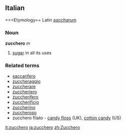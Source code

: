 ==Italian==
===Etymology==
Latin ''[[saccharum]]''
===Noun===
'''zucchero''' ''m''
# [[sugar]] in all its uses

===Related terms===
*[[saccarifero]]
*[[zuccheraggio]]
*[[zuccherare]]
*[[zuccheriero]]
*[[zuccherifero]]
*[[zuccherificio]]
*[[zuccherino]]
*[[zuccheroso]]
* zucchero filato - [[candy floss]] (UK), [[cotton candy]] (US)

[[it:zucchero]]
[[ja:zucchero]]
[[zh:Zucchero]]